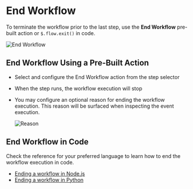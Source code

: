 # End Workflow

To terminate the workflow prior to the last step, use the **End Workflow** pre-built action or `$.flow.exit()` in code.

![End Workflow](/images/control-flow/end_workflow.png)

## End Workflow Using a Pre-Built Action

- Select and configure the End Workflow action from the step selector
- When the step runs, the workflow execution will stop
- You may configure an optional reason for ending the workflow execution. This reason will be surfaced when inspecting the event execution.

    ![Reason](/images/control-flow/reason.png)


## End Workflow in Code

Check the reference for your preferred language to learn how to end the workflow execution in code.

- [Ending a workflow in Node.js](/core/workflows/code/nodejs/#ending-a-workflow-early)
- [Ending a workflow in Python](/core/workflows/code/python/#ending-a-workflow-early)
